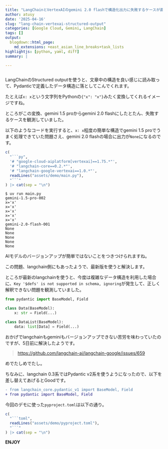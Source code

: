 ```yaml
---
title: "LangChainとVertexAIのgemini 2.0 flashで構造化出力に失敗するケースが直りそう"
author: atusy
date: '2025-04-16'
slug: "lang-chain-vertexai-structured-output"
categories: [Google Cloud, Gemini, LangChain]
tags: []
output:
  blogdown::html_page:
    md_extensions: +east_asian_line_breaks+task_lists
highlightjs: [python, yaml, diff]
summary: |

---
```


```r
```

LangChainのStructured outputを使うと、文章中の構造を良い感じに読み取って、Pydanticで定義したデータ構造に落としてこんでくれます。

たとえば`x: x`という文字列をPythonの`{"x": "x"}`みたく変換してくれるイメージですね。

ところがこの変換、gemini 1.5 proからgemini 2.0 flashにしたとたん、失敗するケースを観測していました。

以下のようなコードを実行すると、`x: x`程度の簡単な構造でgemini 1.5 proでうまく処理できていた問題さえ、gemini 2.0 flashの場合に出力が`None`になるのです。

```r
c(
  "```py",
  '# "google-cloud-aiplatform[vertexai]==1.75.*"',
  '# "langchain-core==0.2.*"',
  '# "langchain-google-vertexai==1.0.*"',
  readLines("assets/demo/main.py"),
  "```"
) |> cat(sep = "\n")
```

```
$ uv run main.py
gemini-1.5-pro-002
x='x'
x='x'
x='x'
x='x'
x='x'
gemini-2.0-flash-001
None
None
None
None
None
```

AIモデルのバージョンアップが簡単ではないことをつきつけられますね。

この問題、langchain側にもあったようで、最新版を使うと解決します。

ところが最新のlangchainを使うと、今度は複雑なデータ構造を利用した場合に、`Key '$defs' is not supported in schema, ignoring`が発生して、正しく解釈できない問題を観測していました。

```py
from pydantic import BaseModel, Field

class Data(BaseModel):
    x: str = Field(...)

class DataList(BaseModel):
    data: list[Data] = Field(...)
```

おかげでlangchainもgeminiもバージョンアップできない苦労を味わっていたのですが、5日前に解決したようです。

> <https://github.com/langchain-ai/langchain-google/issues/659>

めでたしめでたし。

ちなみに、langchain 0.3系ではPydantic v2系を使うようになったので、以下を差し替えてあげるとGoodです。

```diff
- from langchain_core.pydantic_v1 import BaseModel, Field
+ from pydantic import BaseModel, Field
```

今回のデモに使った`pyproject.toml`は以下の通り。

```r
c(
  "```toml",
  readLines("assets/demo/pyproject.toml"),
  "```"
) |> cat(sep = "\n")
```

**ENJOY**
